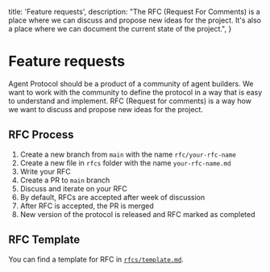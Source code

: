   title: 'Feature requests',
  description:
    "The RFC (Request For Comments) is a place where we can discuss and propose new ideas for the project. It's also a place where we can document the current state of the project.",
}

# Feature requests

Agent Protocol should be a product of a community of agent builders. We want to work with the community to define the protocol in a way that is easy to understand and implement.
RFC (Request for comments) is a way how we want to discuss and propose new ideas for the project.

## RFC Process

1. Create a new branch from `main` with the name `rfc/your-rfc-name`
2. Create a new file in `rfcs` folder with the name `your-rfc-name.md`
3. Write your RFC
4. Create a PR to `main` branch
5. Discuss and iterate on your RFC
6. By default, RFCs are accepted after week of discussion
7. After RFC is accepted, the PR is merged
8. New version of the protocol is released and RFC marked as completed

## RFC Template

You can find a template for RFC in [`rfcs/template.md`](https://github.com/AI-Engineer-Foundation/agent-protocol/blob/main/rfcs/template.md).
